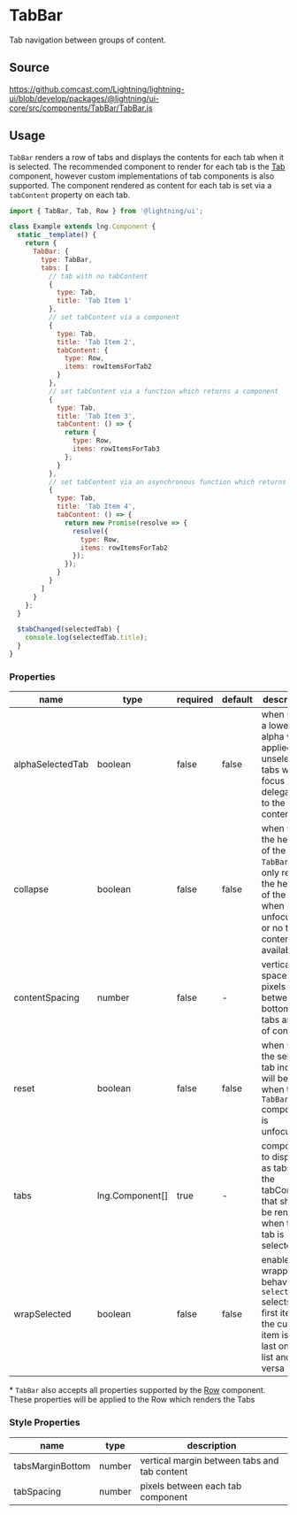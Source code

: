 
# TabBar

Tab navigation between groups of content.

## Source

https://github.comcast.com/Lightning/lightning-ui/blob/develop/packages/@lightning/ui-core/src/components/TabBar/TabBar.js

## Usage

`TabBar` renders a row of tabs and displays the contents for each tab when it is selected. The recommended component
to render for each tab is the [Tab](/docs/elements-tab--basic) component, however custom implementations of tab components is also supported.
The component rendered as content for each tab is set via a `tabContent` property on each tab.

```js
import { TabBar, Tab, Row } from '@lightning/ui';

class Example extends lng.Component {
  static _template() {
    return {
      TabBar: {
        type: TabBar,
        tabs: [
          // tab with no tabContent
          {
            type: Tab,
            title: 'Tab Item 1'
          },
          // set tabContent via a component
          {
            type: Tab,
            title: 'Tab Item 2',
            tabContent: {
              type: Row,
              items: rowItemsForTab2
            }
          },
          // set tabContent via a function which returns a component
          {
            type: Tab,
            title: 'Tab Item 3',
            tabContent: () => {
              return {
                type: Row,
                items: rowItemsForTab3
              };
            }
          },
          // set tabContent via an asynchronous function which returns a component
          {
            type: Tab,
            title: 'Tab Item 4',
            tabContent: () => {
              return new Promise(resolve => {
                resolve({
                  type: Row,
                  items: rowItemsForTab2
                });
              });
            }
          }
        ]
      }
    };
  }

  $tabChanged(selectedTab) {
    console.log(selectedTab.title);
  }
}
```

<Canvas>
  <Story id="layout-tabbar--basic" />
</Canvas>

### Properties

| name             | type                                                    | required | default | description                                                                                                                      |
| ---------------- | ------------------------------------------------------- | -------- | ------- | -------------------------------------------------------------------------------------------------------------------------------- |
| alphaSelectedTab | boolean                                                 | false    | false   | when `true`, a lower alpha will be applied to unselected tabs when focus is delegated to the tab content                         |
| collapse         | boolean                                                 | false    | false   | when `true`, the height of the `TabBar` will only reflect the height of the `Tabs` when unfocused or no tab content is available |
| contentSpacing   | number                                                  | false    | -       | vertical space in pixels between bottom of tabs and top of content                                                               |
| reset            | boolean                                                 | false    | false   | when `true`, the selected tab index will be reset when the `TabBar` component is unfocused                                       |
| tabs             | <DocsLink id="lng.Component">lng.Component[]</DocsLink> | true     | -       | components to display as tabs and the tabContent that should be rendered when that tab is selected                               |
| wrapSelected     | boolean                                                 | false    | false   | enables wrapping behavior, so `selectNext` selects the first item if the current item is the last on the list and vice versa     |

\* `TabBar` also accepts all properties supported by the [Row](/docs/layout-row--basic) component. These properties will be applied to the Row which renders the Tabs

### Style Properties

| name             | type   | description                                  |
| ---------------- | ------ | -------------------------------------------- |
| tabsMarginBottom | number | vertical margin between tabs and tab content |
| tabSpacing       | number | pixels between each tab component            |
